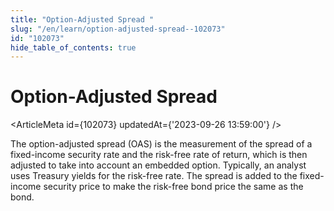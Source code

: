 ```yaml
---
title: "Option-Adjusted Spread "
slug: "/en/learn/option-adjusted-spread--102073"
id: "102073"
hide_table_of_contents: true
---
```



# Option-Adjusted Spread 

<ArticleMeta id={102073} updatedAt={'2023-09-26 13:59:00'} />
<div className='border-solid border-b border-t-0 my-4 border-[var(--ifm-color-gray-300)]' />

The option-adjusted spread (OAS) is the measurement of the spread of a fixed-income security rate and the risk-free rate of return, which is then adjusted to take into account an embedded option. Typically, an analyst uses Treasury yields for the risk-free rate. The spread is added to the fixed-income security price to make the risk-free bond price the same as the bond.
